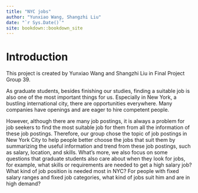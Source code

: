 ```yaml
--- 
title: "NYC jobs"
author: "Yunxiao Wang, Shangzhi Liu"
date: "`r Sys.Date()`"
site: bookdown::bookdown_site
---
```


# Introduction

This project is created by Yunxiao Wang and Shangzhi Liu in Final Project Group 39. 

As graduate students, besides finishing our studies, finding a suitable job is also one of the most important things for us. Especially in New York, a bustling international city, there are opportunities everywhere. Many companies have openings and are eager to hire competent people. 

However, although there are many job postings, it is always a problem for job seekers to find the most suitable job for them from all the information of these job postings. Therefore, our group chose the topic of job postings in New York City to help people better choose the jobs that suit them by summarizing the useful information and trend from these job postings, such as salary, location, and skills. What's more, we also focus on some questions that graduate students also care about when they look for jobs, for example, what skills or requirements are needed to get a high salary job? What kind of job position is needed most in NYC? For people with fixed salary ranges and fixed job categories, what kind of jobs suit him and are in high demand?

